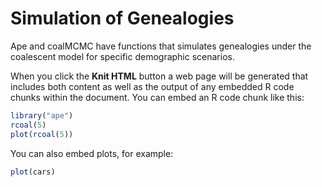 Simulation of  Genealogies
========================================================

Ape and coalMCMC have functions that simulates genealogies under the coalescent model for specific demographic scenarios.

When you click the **Knit HTML** button a web page will be generated that includes both content as well as the output of any embedded R code chunks within the document. You can embed an R code chunk like this:

```r
library("ape")
rcoal(5)
plot(rcoal(5))
```

You can also embed plots, for example:

```r
plot(cars)
```


